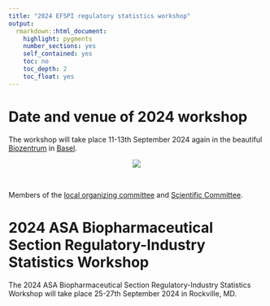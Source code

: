 ```yaml
---
title: "2024 EFSPI regulatory statistics workshop"
output: 
  rmarkdown::html_document:
    highlight: pygments
    number_sections: yes
    self_contained: yes
    toc: no
    toc_depth: 2
    toc_float: yes
---
```


# Date and venue of 2024 workshop

The workshop will take place 11-13th September 2024 again in the beautiful [Biozentrum](https://www.biozentrum.unibas.ch/) in [Basel](https://www.basel.com/en). 

<center>![](biozentrum.jpg)</center>

<br>

Members of the [local organizing committee](local.html) and [Scientific Committee](scicom.html).

# 2024 ASA Biopharmaceutical Section Regulatory-Industry Statistics Workshop 

The 2024 ASA Biopharmaceutical Section Regulatory-Industry Statistics Workshop will take place 25-27th September 2024 in Rockville, MD.

